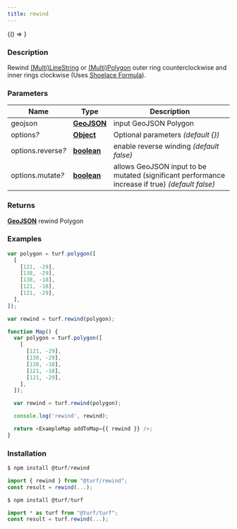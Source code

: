 ```yaml
---
title: rewind
---
```



<!-- Expose turf as global var for experimenting in the browser console -->

<BrowserOnly>{() => <WindowTurfGlobal turf={turf} />}</BrowserOnly>

### Description

Rewind [(Multi)LineString](https://tools.ietf.org/html/rfc7946#section-3.1.4) or [(Multi)Polygon](https://tools.ietf.org/html/rfc7946#section-3.1.6) outer ring counterclockwise and inner rings clockwise (Uses [Shoelace Formula](http://en.wikipedia.org/wiki/Shoelace_formula)).

### Parameters

| Name                    | Type                                                                                              | Description                                                                                     |
| ----------------------- | ------------------------------------------------------------------------------------------------- | ----------------------------------------------------------------------------------------------- |
| geojson                 | **[GeoJSON](https://tools.ietf.org/html/rfc7946#section-3)**                                      | input GeoJSON Polygon                                                                           |
| options<i>?</i>         | **[Object](https://developer.mozilla.org/docs/Web/JavaScript/Reference/Global_Objects/Object)**   | Optional parameters _(default \{\})_                                                            |
| options.reverse<i>?</i> | **[boolean](https://developer.mozilla.org/docs/Web/JavaScript/Reference/Global_Objects/Boolean)** | enable reverse winding _(default false)_                                                        |
| options.mutate<i>?</i>  | **[boolean](https://developer.mozilla.org/docs/Web/JavaScript/Reference/Global_Objects/Boolean)** | allows GeoJSON input to be mutated (significant performance increase if true) _(default false)_ |

### Returns

**[GeoJSON](https://tools.ietf.org/html/rfc7946#section-3)** rewind Polygon

### Examples

```javascript
var polygon = turf.polygon([
  [
    [121, -29],
    [138, -29],
    [138, -18],
    [121, -18],
    [121, -29],
  ],
]);

var rewind = turf.rewind(polygon);
```

```javascript live
function Map() {
  var polygon = turf.polygon([
    [
      [121, -29],
      [138, -29],
      [138, -18],
      [121, -18],
      [121, -29],
    ],
  ]);

  var rewind = turf.rewind(polygon);

  console.log('rewind', rewind);

  return <ExampleMap addToMap={{ rewind }} />;
}
```

### Installation

```javascript
$ npm install @turf/rewind

import { rewind } from "@turf/rewind";
const result = rewind(...);
```

```javascript
$ npm install @turf/turf

import * as turf from "@turf/turf";
const result = turf.rewind(...);
```
